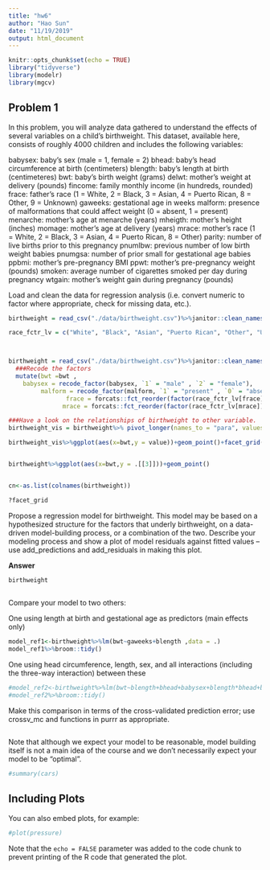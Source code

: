 ```yaml
---
title: "hw6"
author: "Hao Sun"
date: "11/19/2019"
output: html_document
---
```


```r
knitr::opts_chunk$set(echo = TRUE)
library("tidyverse")
library(modelr)
library(mgcv)
```

## Problem 1

In this problem, you will analyze data gathered to understand the effects of several variables on a child’s birthweight. This dataset, available here, consists of roughly 4000 children and includes the following variables:

babysex: baby’s sex (male = 1, female = 2)
bhead: baby’s head circumference at birth (centimeters)
blength: baby’s length at birth (centimeteres)
bwt: baby’s birth weight (grams)
delwt: mother’s weight at delivery (pounds)
fincome: family monthly income (in hundreds, rounded)
frace: father’s race (1 = White, 2 = Black, 3 = Asian, 4 = Puerto Rican, 8 = Other, 9 = Unknown)
gaweeks: gestational age in weeks
malform: presence of malformations that could affect weight (0 = absent, 1 = present)
menarche: mother’s age at menarche (years)
mheigth: mother’s height (inches)
momage: mother’s age at delivery (years)
mrace: mother’s race (1 = White, 2 = Black, 3 = Asian, 4 = Puerto Rican, 8 = Other)
parity: number of live births prior to this pregnancy
pnumlbw: previous number of low birth weight babies
pnumgsa: number of prior small for gestational age babies
ppbmi: mother’s pre-pregnancy BMI
ppwt: mother’s pre-pregnancy weight (pounds)
smoken: average number of cigarettes smoked per day during pregnancy
wtgain: mother’s weight gain during pregnancy (pounds)


Load and clean the data for regression analysis (i.e. convert numeric to factor where appropriate, check for missing data, etc.).

```r
birthweight = read_csv("./data/birthweight.csv")%>%janitor::clean_names()

race_fctr_lv = c("White", "Black", "Asian", "Puerto Rican", "Other", "Unknown")



birthweight = read_csv("./data/birthweight.csv")%>%janitor::clean_names()%>%
  ###Recode the factors
  mutate(bwt =bwt , 
    babysex = recode_factor(babysex, `1` = "male" , `2` = "female"),
         malform = recode_factor(malform, `1` = "present" , `0` = "absent"),
                frace = forcats::fct_reorder(factor(race_fctr_lv[frace]),frace),
               mrace = forcats::fct_reorder(factor(race_fctr_lv[mrace]),mrace))%>%select(bwt,babysex,mrace,frace,malform,blength:wtgain)%>%mutate(id=seq(1,4342))

###Have a look on the relationships of birthweight to other variable.
birthweight_vis = birthweight%>% pivot_longer(names_to = "para", values_to = "value" , cols =  blength:wtgain  )

birthweight_vis%>%ggplot(aes(x=bwt,y = value))+geom_point()+facet_grid(rows = "para",scales = "free",space = "fix")


birthweight%>%ggplot(aes(x=bwt,y = .[[3]]))+geom_point()


cn<-as.list(colnames(birthweight))

?facet_grid
```



Propose a regression model for birthweight. This model may be based on a hypothesized structure for the factors that underly birthweight, on a data-driven model-building process, or a combination of the two. Describe your modeling process and show a plot of model residuals against fitted values – use add_predictions and add_residuals in making this plot.

__Answer__ 

```r
birthweight
  
```



Compare your model to two others:

One using length at birth and gestational age as predictors (main effects only)
```r

model_ref1<-birthweight%>%lm(bwt~gaweeks+blength ,data = .)
model_ref1%>%broom::tidy()
```

One using head circumference, length, sex, and all interactions (including the three-way interaction) between these
```r
#model_ref2<-birthweight%>%lm(bwt~blength+bhead+babysex+blength*bhead+babysex*blength+bhead*babysex+blength*bhead*babysex,data = .)
#model_ref2%>%broom::tidy()
```

Make this comparison in terms of the cross-validated prediction error; use crossv_mc and functions in purrr as appropriate.
```r

```

Note that although we expect your model to be reasonable, model building itself is not a main idea of the course and we don’t necessarily expect your model to be “optimal”.





```r
#summary(cars)
```

## Including Plots

You can also embed plots, for example:

```r
#plot(pressure)
```

Note that the `echo = FALSE` parameter was added to the code chunk to prevent printing of the R code that generated the plot.
